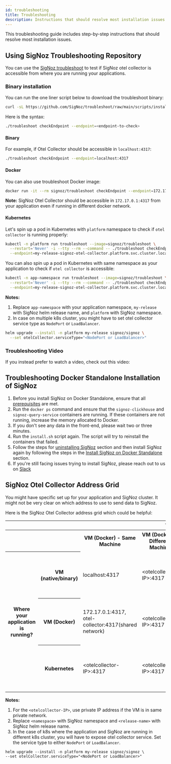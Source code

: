 ```yaml
---
id: troubleshooting
title: Troubleshooting
description: Instructions that should resolve most installation issues
---
```


This troubleshooting guide includes step-by-step instructions that should resolve most installation issues.

## Using SigNoz Troubleshooting Repository

You can use the [SigNoz troubleshoot](https://github.com/SigNoz/troubleshoot) to test if SigNoz otel collector
is accessible from where you are running your applications.

### Binary installation

You can run the one liner script below to download the troubleshoot binary:

```bash
curl -sL https://github.com/SigNoz/troubleshoot/raw/main/scripts/install.sh | bash
```

Here is the syntax:

```bash
./troubleshoot checkEndpoint --endpoint=<endpoint-to-check>
```

#### Binary

For example, if Otel Collector should be accessible in `localhost:4317`:

```bash
./troubleshoot checkEndpoint --endpoint=localhost:4317
```

#### Docker

You can also use troubleshoot Docker image:

```bash
docker run -it --rm signoz/troubleshoot checkEndpoint --endpoint=172.17.0.1:4317
```

**Note:** SigNoz Otel Collector should be accessible in `172.17.0.1:4317` from your application even if running in different docker network.

#### Kubernetes

Let's spin up a pod in Kubernetes with `platform` namespace to check if `otel collector` is running properly:

```bash
kubectl -n platform run troubleshoot --image=signoz/troubleshoot \
  --restart='Never' -i --tty --rm --command -- ./troubleshoot checkEndpoint \
  --endpoint=my-release-signoz-otel-collector.platform.svc.cluster.local:4317
```

You can also spin up a pod in Kubernetes with same namespace as your application to check if `otel collector` is accessible:

```bash
kubectl -n app-namespace run troubleshoot --image=signoz/troubleshoot \
  --restart='Never' -i --tty --rm --command -- ./troubleshoot checkEndpoint \
  --endpoint=my-release-signoz-otel-collector.platform.svc.cluster.local:4317
```

**Notes:**
  1. Replace `app-namespace` with your application namespace, `my-release` with SigNoz helm release name, and `platform` with SigNoz namespace.
  2. In case on multiple k8s cluster, you might have to set otel collector service type as `NodePort` or `LoadBalancer`.

```bash
helm upgrade --install -n platform my-release signoz/signoz \
  --set otelCollector.serviceType="<NodePort or LoadBalancer>"
```



### Troubleshooting Video

If you instead prefer to watch a video, check out this video:

 

<div style={{
  maxHeight:"535px",
  overflow:"hidden",
  postiton:"relative"
}}>
<YouTube id="Y7OkvmuTRQ8" mute={false} />
</div>




## Troubleshooting Docker Standalone Installation of SigNoz

1. Before you install SigNoz on Docker Standalone, ensure that all [prerequisites](/docs/install/docker/#prerequisites) are met.
2. Run the `docker ps` command and ensure that the `signoz-clickhouse` and `signoz-query-service` containers are running. If these containers are not running, increase the memory allocated to Docker.
3. If you don't see any data in the front-end, please wait two or three minutes.
4. Run the `install.sh` script again. The script will try to reinstall the containers that failed.
5. Follow the steps for [uninstalling SigNoz](/docs/operate/docker-standalone/#uninstall-signoz) section and then install SigNoz again by following the steps in the [Install SigNoz on Docker Standalone](/docs/install/docker) section.
6. If you're still facing issues trying to install SigNoz, please reach out to us on [Slack](https://signoz.io/slack) 

## SigNoz Otel Collector Address Grid

You might have specific set up for your application and SigNoz cluster.
It might not be very clear on which address to use to send data to SigNoz.

Here is the SigNoz Otel Collector address grid which could be helpful:

<table class="custom-table">
    <thead>
        <tr>
            <th colspan="2"></th>
            <th colspan="4">Where SigNoz is installed?</th>
        </tr>
    </thead>
    <tbody>
    	<tr>
            <th colspan="2"></th>
        	<th>VM (Docker) - Same Machine</th>
            <th>VM (Docker) - Different Machine</th>
            <th>K8s (Same Cluster)</th>
            <th>K8s (Different Cluster)</th>
        </tr>
    	<tr>
            <th rowspan="4">Where your application is running?</th>
            <th>VM (native/binary)</th>
            <td>localhost:4317</td>
            <td>&lt;otelcollector-IP&gt;:4317</td>
            <td>&lt;k8s-node-IP>:&lt;otelcollector-node-port&gt;, &lt;k8s-loadbalancer-IP&gt;:4317</td>
            <td>&lt;k8s-node-IP>:&lt;otelcollector-node-port&gt;, &lt;k8s-loadbalancer-IP&gt;:4317</td>
        </tr>
        <tr>
            <th>VM (Docker)</th>
            <td>172.17.0.1:4317, otel-collector:4317(shared network)</td>
            <td>&lt;otelcollector-IP&gt;:4317</td>
            <td>&lt;k8s-node-IP&gt;:&lt;otelcollector-node-port&gt;, &lt;k8s-loadbalancer-IP&gt;:4317</td>
            <td>&lt;k8s-node-IP&gt;:&lt;otelcollector-node-port&gt;, &lt;k8s-loadbalancer-IP&gt;:4317</td>
        </tr>
        <tr>
            <th>Kubernetes</th>
            <td>&lt;otelcollector-IP&gt;:4317</td>
            <td>&lt;otelcollector-IP&gt;:4317</td>
            <td>&lt;release-name&gt;-signoz-otel-collector.&lt;namespace&gt;.svc.cluster.local:4317</td>
            <td>&lt;k8s-node-IP&gt;:&lt;otelcollector-node-port&gt;, &lt;k8s-loadbalancer-IP&gt;:4317</td>
        </tr>
    </tbody>
</table>


**Notes:**
1. For the `<otelcollector-IP>`, use private IP address if the VM is in same private network.
2. Replace `<namespace>` with SigNoz namespace and `<release-name>` with SigNoz helm
  release name.
3. In the case of k8s where the application and SigNoz are running in different k8s cluster, you will have to expose otel collector service.
  Set the service type to either `NodePort` or `LoadBalancer`.
  ```
helm upgrade --install -n platform my-release signoz/signoz \
  --set otelCollector.serviceType="<NodePort or LoadBalancer>"
  ```
